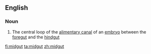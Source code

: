==English==

===Noun===
{{wikipedia}}
{{en-noun}}

# {{context|anatomy}} The central loop of the [[alimentary canal]] of an [[embryo]] between the [[foregut]] and the [[hindgut]]

[[fi:midgut]]
[[ta:midgut]]
[[zh:midgut]]